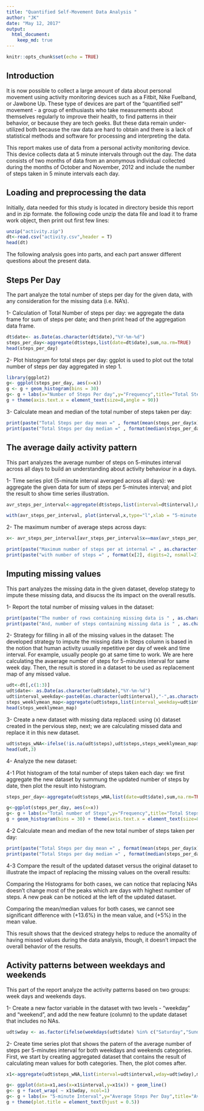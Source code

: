 ---
title: "Quantified Self-Movement Data Analysis "
author: "JK"
date: "May 12, 2017"
output: 
  html_document:
    keep_md: true
---

```{r setup, include=FALSE}
knitr::opts_chunk$set(echo = TRUE)
```

## Introduction

It is now possible to collect a large amount of data about personal movement using activity monitoring devices such as a Fitbit, Nike Fuelband, or Jawbone Up. These type of devices are part of the "quantified self" movement - a group of enthusiasts who take measurements about themselves regularly to improve their health, to find patterns in their behavior, or because they are tech geeks. But these data remain under-utilized both because the raw data are hard to obtain and there is a lack of statistical methods and software for processing and interpreting the data.

This report makes use of data from a personal activity monitoring device. This device collects data at 5 minute intervals through out the day. The data consists of two months of data from an anonymous individual collected during the months of October and November, 2012 and include the number of steps taken in 5 minute intervals each day.

## Loading and preprocessing the data

Initially, data needed for this study is located in directory beside this report and in zip formate. the following code unzip the data file and load it to frame work object, then print out first few lines:

```{r loading data, echo=TRUE}
unzip("activity.zip")
dt<-read.csv("activity.csv",header = T)
head(dt)
```

The following analysis goes into parts, and each part answer different questions about the present data.

## Steps Per Day
The part analyze the total number of steps per day for the given data, with any consideration for the missing data (i.e. NA's).

1- Calculation of Total Number of steps per day: we aggregate the data frame for sum of steps per date; and then print head of the aggregation data frame.

```{r Numberofsteps, echo=TRUE}
dt$date<- as.Date(as.character(dt$date),"%Y-%m-%d")
steps_per_day<-aggregate(dt$steps,list(date=dt$date),sum,na.rm=TRUE)
head(steps_per_day)
```

2- Plot histogram for total steps per day: ggplot is used to plot out the total number of steps per day aggregated in step 1.

```{r Numberofsteps plot, echo=TRUE}
library(ggplot2)
g<- ggplot(steps_per_day, aes(x=x))
g <- g + geom_histogram(bins = 30)
g<- g + labs(x="Number of Steps Per day",y="Frequency",title="Total Steps per Days")
g + theme(axis.text.x = element_text(size=8,angle = 90))
```

3-  Calculate mean and median of the total number of steps taken per day: 

```{r Numberofsteps mean/median, echo=TRUE}
print(paste("Total Steps per day mean =" , format(mean(steps_per_day$x), digits=2, nsmall=2)))
print(paste("Total Steps per day median =" , format(median(steps_per_day$x), digits=2, nsmall=2)))
```

## The average daily activity pattern
This part analyzes the average number of steps on 5-minutes interval across all days to build an understanding about activity behaviour in a days.

1- Time series plot (5-minute interval averaged across all days):  we aggregate the given data for sum of steps per 5-minutes interval; and plot the result to show time series illustration.

```{r Numberofsteps per interval, echo=TRUE}
avr_steps_per_interval<-aggregate(dt$steps,list(interval=dt$interval),mean,na.rm=TRUE)

with(avr_steps_per_interval, plot(interval,x,type="l",xlab = "5-minute Interval", ylab = "Averaged Steps Across All Days",main = "Time Series of \n 5-minute Interval vs. Average Steps in all Days"))
```

2- The maximum number of average steps across days:

```{r Maximum steps per interval, echo=TRUE}
x<- avr_steps_per_interval[avr_steps_per_interval$x==max(avr_steps_per_interval$x),]

print(paste("Maximum number of steps per at internal =" , as.character(x[1])))
print(paste("with number of steps =" , format(x[2], digits=2, nsmall=2)))
```

## Imputing missing values
This part analyzes the missing data in the given dataset, develop stategy to impute these missing data, and disucss the its impact on the overall resutls.

1- Report the total number of missing values in the dataset:

```{r environment cleanup2, echo=TRUE}
print(paste("The number of rows containing missing data is " , as.character(sum(!complete.cases(dt)))))
print(paste("And, number of steps containing missing data is " , as.character(sum(sum(is.na(dt$steps))))))
```

2- Strategy for filling in all of the missing values in the dataset: The developed strategy to impute the missing data in Steps column is based in the notion that human activity usually repetitive per day of week and time interval. For example, usually people go at same time to work. We are here calculating the avaerage number of steps for 5-minutes interval for same week day. Then, the result is stored in a dataset to be used as replacement map of any missed value.


```{r Impute missing Data, echo=TRUE}
udt<-dt[,c(1:3)]
udt$date<- as.Date(as.character(udt$date),"%Y-%m-%d")
udt$interval_weekday<-paste0(as.character(udt$interval),"-",as.character(weekdays(udt$date)))
steps_weeklymean_map<-aggregate(udt$steps,list(interval_weekday=udt$interval_weekday),mean,na.rm=T)
head(steps_weeklymean_map)
```

3- Create a new dataset with missing data replaced: using (x) dataset created in the pervious step, next; we are calculating missed data and replace it in this new dataset.

```{r calculate missing Data, echo=TRUE}
udt$steps_wNA<-ifelse(!is.na(udt$steps),udt$steps,steps_weeklymean_map$x[match(udt[is.na(dt$steps),4],steps_weeklymean_map[,1])])
head(udt,3)
```

4- Analyze the new dataset:
  
  4-1 Plot histogram of the total number of steps taken each day: we first aggregate the new dataset by summung the updated number of steps by date, then plot the result into histogram.
  
```{r Updated Numberofsteps plot, echo=TRUE}
steps_per_day<-aggregate(udt$steps_wNA,list(date=udt$date),sum,na.rm=TRUE)

g<-ggplot(steps_per_day, aes(x=x))
g<- g + labs(x="Total number of Steps",y="Frequency",title="Total Steps per Date")
g + geom_histogram(bins = 30) + theme(axis.text.x = element_text(size=8,angle = 90))
```

  4-2 Calculate mean and median of the new total number of steps taken per day: 

```{r Updated Numberofsteps mean/median, echo=TRUE}
print(paste("Total Steps per day mean =" , format(mean(steps_per_day$x), digits=2, nsmall=2)))
print(paste("Total Steps per day median =" , format(median(steps_per_day$x), digits=2, nsmall=2)))
```

  4-3 Compare the result of the updated dataset versus the original dataset to illustrate the impact of replacing the missing values on the overall results:
  
  Comparing the Histograms for both cases, we can notice that replacing NAs doesn't change most of the peaks which are days with highest number of steps. A new peak can be noticed at the left of the updated dataset. 
  
  Comparing the mean/median values for both cases, we cannot see significant difference with (+13.6%) in the mean value, and (+5%) in the mean value.
  
  This result shows that the deviced strategy helps to reduce the anomality of having missed values during the data analysis, though, it doesn't impact the overall behavior of the results.
  
## Activity patterns between weekdays and weekends
This part of the report analyze the activity patterns based on two groups: week days and weekends days.

1- Create a new factor variable in the dataset with two levels - "weekday" and "weekend", and add the new feature (column) to the update dataset that includes no NAs.

```{r Weekdays Factor, echo=TRUE}
udt$wday <- as.factor(ifelse(weekdays(udt$date) %in% c("Saturday","Sunday") ,"weekend","weekday"))
```

2- Create time series plot that shows the patern of the average number of steps per 5-minutes interval for both weekdays and weekends categories. First, we start by creating aggregated dataset that contains the result of calculating mean values for both categories. Then, the plot comes after.

```{r Plot of weekdays/weeksdays, echo=TRUE}
x1<-aggregate(udt$steps_wNA,list(interval=udt$interval,wday=udt$wday),mean)

g<- ggplot(data=x1,aes(x=x1$interval,y=x1$x)) + geom_line()
g<- g + facet_wrap( ~ x1$wday, ncol=1) 
g<- g + labs(x= "5-minute Interval",y="Average Steps Per Day",title="Average Steps \nPer Weekdays/Weekends")
g + theme(plot.title = element_text(hjust = 0.5))
```